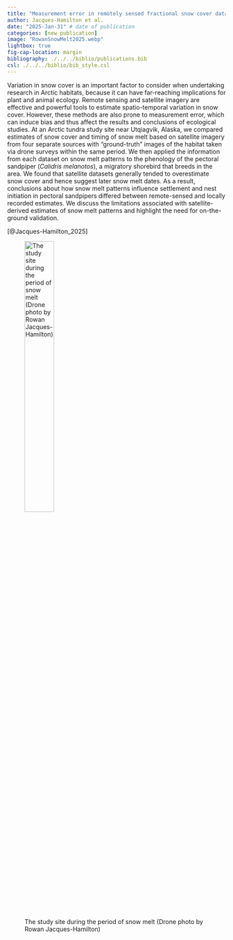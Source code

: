 ```yaml
---
title: "Measurement error in remotely sensed fractional snow cover datasets: implications for ecological research" 
author: Jacques-Hamilton et al.
date: "2025-Jan-31" # date of publication
categories: [new publication]
image: "RowanSnowMelt2025.webp"
lightbox: true
fig-cap-location: margin
bibliography: ./../../biblio/publications.bib
csl: ./../../biblio/bib_style.csl
---
```


Variation in snow cover is an important factor to consider when undertaking research in Arctic habitats, because it can have far-reaching implications for plant and animal ecology. Remote sensing and satellite imagery are effective and powerful tools to estimate spatio-temporal variation in snow cover. However, these methods are also prone to measurement error, which can induce bias and thus affect the results and conclusions of ecological studies. At an Arctic tundra study site near Utqiagvik, Alaska, we compared estimates of snow cover and timing of snow melt based on satellite imagery from four separate sources with “ground-truth” images of the habitat taken via drone surveys within the same period. We then applied the information from each dataset on snow melt patterns to the phenology of the pectoral sandpiper (*Calidris melanotos*), a migratory shorebird that breeds in the area. We found that satellite datasets generally tended to overestimate snow cover and hence suggest later snow melt dates. As a result, conclusions about how snow melt patterns influence settlement and nest initiation in pectoral sandpipers differed between remote-sensed and locally recorded estimates. We discuss the limitations associated with satellite-derived estimates of snow melt patterns and highlight the need for on-the-ground validation. 

[@Jacques-Hamilton_2025]

![The study site during the period of snow melt (Drone photo by Rowan Jacques-Hamilton)](RowanSnowMelt2025.webp){width=40%}
